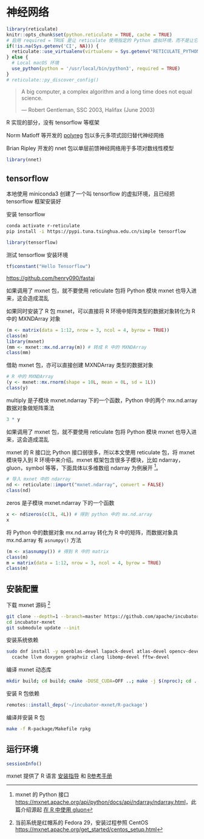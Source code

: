 # 神经网络 {#chap:neural-networks}

```r
library(reticulate)
knitr::opts_chunk$set(python.reticulate = TRUE, cache = TRUE)
# 启用 required = TRUE 是让 reticulate 使用指定的 Python 虚拟环境，而不是让它漫无目的地到处找
if(!is.na(Sys.getenv('CI', NA))) {
  reticulate::use_virtualenv(virtualenv = Sys.getenv("RETICULATE_PYTHON_ENV"), required = TRUE)
} else {
  # Local macOS 环境
  use_python(python = '/usr/local/bin/python3', required = TRUE)
}
# reticulate::py_discover_config()
```

> A big computer, a complex algorithm and a long time does not equal science.
>
>   --- Robert Gentleman, SSC 2003, Halifax (June 2003)


R 实现的部分，没有 tensorflow 等框架

Norm Matloff 等开发的 [polyreg](https://github.com/matloff/polyreg) 包以多元多项式回归替代神经网络

Brian Ripley 开发的 nnet 包以单层前馈神经网络用于多项对数线性模型

```r
library(nnet)
```

## tensorflow {#sec:tensorflow}

::: {.rmdinfo data-latex="{信息}"}
本地使用 miniconda3 创建了一个叫 tensorflow 的虚拟环境，且已经把 tensorflow 框架安装好
:::

安装 tensorflow

```bash
conda activate r-reticulate
pip install -i https://pypi.tuna.tsinghua.edu.cn/simple tensorflow
```

```r
library(tensorflow)
```

测试 tensorflow 安装环境

```r
tf$constant("Hello Tensorflow")
```

<https://github.com/henry090/fastai>


::: sidebar
如果调用了 mxnet 包，就不要使用 reticulate 包将 Python 模块 mxnet 也导入进来，这会造成混乱
:::

如果同时安装了 R 包 mxnet，可以直接将 R 环境中矩阵类型的数据对象转化为 R 中的 MXNDArray 对象

```r
(m <- matrix(data = 1:12, nrow = 3, ncol = 4, byrow = TRUE))
class(m)
library(mxnet)
(mm <- mxnet::mx.nd.array(m)) # 转成 R 中的 MXNDArray
class(mm)
```

借助 mxnet 包，亦可以直接创建 MXNDArray 类型的数据对象

```r
# R 中的 MXNDArray
(y <- mxnet::mx.rnorm(shape = 10L, mean = 0L, sd = 1L))
class(y)
```

multiply 是子模块 mxnet.ndarray 下的一个函数，Python 中的两个 mx.nd.array 数据对象做矩阵乘法

```r
3 * y
```


::: sidebar
如果调用了 mxnet 包，就不要使用 reticulate 包将 Python 模块 mxnet 也导入进来，这会造成混乱
:::

mxnet 的 R 接口比 Python 接口弱很多，所以本文使用 reticulate 包，将 mxnet 模块导入到 R 环境中来介绍。mxnet 框架包含很多子模块，比如 ndarray，gluon，symbol 等等，下面具体以多维数组 ndarray 为例展开 [^mxnet-ndarray]。

[^mxnet-ndarray]: mxnet 的 Python 接口 <https://mxnet.apache.org/api/python/docs/api/ndarray/ndarray.html>，此篇介绍源起 [在 R 中使用 gluon](https://d.cosx.org/d/419785-r-gluon)

```r
# 导入 mxnet 中的 ndarray
nd <- reticulate::import("mxnet.ndarray", convert = FALSE)
class(nd)
```

zeros 是子模块 mxnet.ndarray 下的一个函数

```r
x <- nd$zeros(c(3L, 4L)) # 得到 python 中的 mx.nd.array
x
```

将 Python 中的数据对象 mx.nd.array 转化为 R 中的矩阵，而数据对象具 mx.nd.array 有 `asnumpy()` 方法

```r
(m <- x$asnumpy()) # 得到 R 中的 matrix
class(m)
m = matrix(data = 1:12, nrow = 3, ncol = 4, byrow = TRUE)
class(m)
```


## 安装配置 {#setup-mxnet}

[^mxnet-centos]: 当前系统是红帽系的 Fedora 29，安装过程参照 CentOS <https://mxnet.apache.org/get_started/centos_setup.html>

下载 mxnet 源码 [^mxnet-centos]

```bash
git clone --depth=1 --branch=master https://github.com/apache/incubator-mxnet.git
cd incubator-mxnet
git submodule update --init 
```

安装系统依赖

```bash
sudo dnf install -y openblas-devel lapack-devel atlas-devel opencv-devel jemalloc-devel \
  ccache llvm doxygen graphviz clang libomp-devel fftw-devel
```

编译 mxnet 动态库

```bash
mkdir build; cd build; cmake -DUSE_CUDA=OFF ..; make -j $(nproc); cd ..
```

安装 R 包依赖

```r
remotes::install_deps('~/incubator-mxnet/R-package')
```

编译并安装 R 包

```bash
make -f R-package/Makefile rpkg
```


## 运行环境 {#mxnet-session-info}

```r
sessionInfo()
```


mxnet 提供了 R 语言
[安装指导](https://mxnet.apache.org/get_started/ubuntu_setup.html#install-the-mxnet-package-for-r) 和 [R参考手册](https://mxnet.apache.org/api/r/docs/api/R-package/build/mxnet-r-reference-manual.pdf)

